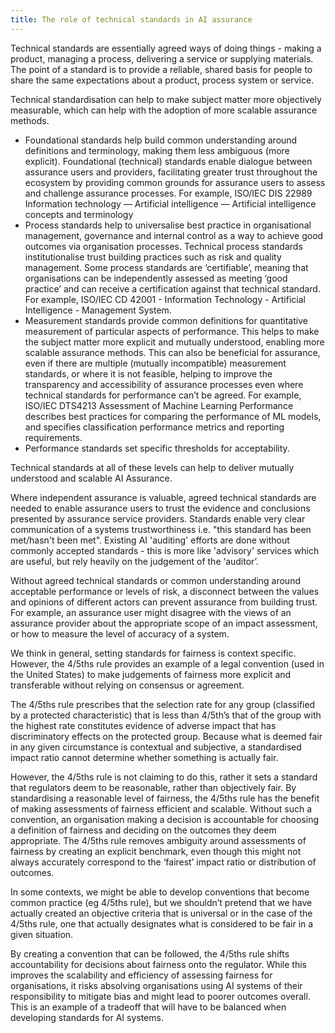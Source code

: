 ```yaml
---
title: The role of technical standards in AI assurance
---
```



<CookieBanner />

Technical standards are essentially agreed ways of doing things - making a product, managing a process, delivering a service or supplying materials. The point of a standard is to provide a reliable, shared basis for people to share the same expectations about a product, process system or service.

Technical standardisation can help to make subject matter more objectively measurable, which can help with the adoption of more scalable assurance methods.

- Foundational standards help build common understanding around definitions and terminology, making them less ambiguous (more explicit). Foundational (technical) standards enable dialogue between assurance users and providers, facilitating greater trust throughout the ecosystem by providing common grounds for assurance users to assess and challenge assurance processes. For example, ISO/IEC DIS 22989 Information technology — Artificial intelligence — Artificial intelligence concepts and terminology
- Process standards help to universalise best practice in organisational management, governance and internal control as a way to achieve good outcomes via organisation processes. Technical process standards institutionalise trust building practices such as risk and quality management. Some process standards are ‘certifiable’, meaning that organisations can be independently assessed as meeting ‘good practice’ and can receive a certification against that technical standard. For example, ISO/IEC CD 42001 - Information Technology - Artificial Intelligence - Management System.
- Measurement standards provide common definitions for quantitative measurement of particular aspects of performance. This helps to make the subject matter more explicit and mutually understood, enabling more scalable assurance methods. This can also be beneficial for assurance, even if there are multiple (mutually incompatible) measurement standards, or where it is not feasible, helping to improve the transparency and accessibility of assurance processes even where technical standards for performance can’t be agreed. For example, ISO/IEC DTS4213 Assessment of Machine Learning Performance describes best practices for comparing the performance of ML models, and specifies classification performance metrics and reporting requirements.
- Performance standards set specific thresholds for acceptability.

Technical standards at all of these levels can help to deliver mutually understood and scalable AI Assurance.

Where independent assurance is valuable, agreed technical standards are needed to enable assurance users to trust the evidence and conclusions presented by assurance service providers. Standards enable very clear communication of a systems trustworthiness i.e. "this standard has been met/hasn't been met". Existing AI 'auditing' efforts are done without commonly accepted standards - this is more like 'advisory' services which are useful, but rely heavily on the judgement of the ‘auditor’.

Without agreed technical standards or common understanding around acceptable performance or levels of risk, a disconnect between the values and opinions of different actors can prevent assurance from building trust. For example, an assurance user might disagree with the views of an assurance provider about the appropriate scope of an impact assessment, or how to measure the level of accuracy of a system.

<Collapse label="Case study: Setting conventions for reasonable expectations of fairness">

We think in general, setting standards for fairness is context specific. However, the 4/5ths rule provides an example of a legal convention (used in the United States) to make judgements of fairness more explicit and transferable without relying on consensus or agreement.

The 4/5ths rule prescribes that the selection rate for any group (classified by a protected characteristic) that is less than 4/5th’s that of the group with the highest rate constitutes evidence of adverse impact that has discriminatory effects on the protected group. Because what is deemed fair in any given circumstance is contextual and subjective, a standardised impact ratio cannot determine whether something is actually fair.

However, the 4/5ths rule is not claiming to do this, rather it sets a standard that regulators deem to be reasonable, rather than objectively fair. By standardising a reasonable level of fairness, the 4/5ths rule has the benefit of making assessments of fairness efficient and scalable. Without such a convention, an organisation making a decision is accountable for choosing a definition of fairness and deciding on the outcomes they deem appropriate. The 4/5ths rule removes ambiguity around assessments of fairness by creating an explicit benchmark, even though this might not always accurately correspond to the ‘fairest’ impact ratio or distribution of outcomes.

In some contexts, we might be able to develop conventions that become common practice (eg 4/5ths rule), but we shouldn’t pretend that we have actually created an objective criteria that is universal or in the case of the 4/5ths rule, one that actually designates what is considered to be fair in a given situation.

By creating a convention that can be followed, the 4/5ths rule shifts accountability for decisions about fairness onto the regulator. While this improves the scalability and efficiency of assessing fairness for organisations, it risks absolving organisations using AI systems of their responsibility to mitigate bias and might lead to poorer outcomes overall. This is an example of a tradeoff that will have to be balanced when developing standards for AI systems.

</Collapse>

<License />
